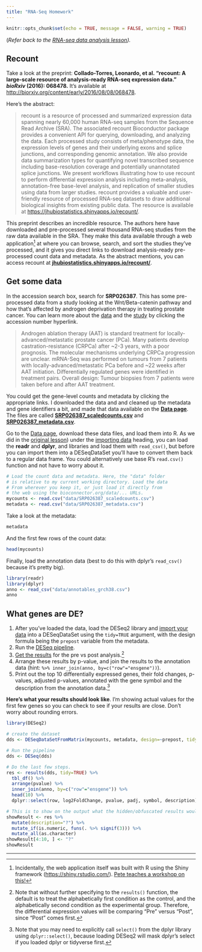 ```yaml
---
title: "RNA-Seq Homework"
---
```


```r
knitr::opts_chunk$set(echo = TRUE, message = FALSE, warning = TRUE)
```

(_Refer back to the [RNA-seq data analysis lesson](r-rnaseq-airway.html))._

## Recount

Take a look at the preprint: **Collado-Torres, Leonardo, et al. "recount: A large-scale resource of analysis-ready RNA-seq expression data." _bioRxiv_ (2016): 068478.** It's available at <http://biorxiv.org/content/early/2016/08/08/068478>.

Here's the abstract:

> recount is a resource of processed and summarized expression data spanning nearly 60,000 human RNA-seq samples from the Sequence Read Archive (SRA). The associated recount Bioconductor package provides a convenient API for querying, downloading, and analyzing the data. Each processed study consists of meta/phenotype data, the expression levels of genes and their underlying exons and splice junctions, and corresponding genomic annotation. We also provide data summarization types for quantifying novel transcribed sequence including base-resolution coverage and potentially unannotated splice junctions. We present workflows illustrating how to use recount to perform differential expression analysis including meta-analysis, annotation-free base-level analysis, and replication of smaller studies using data from larger studies. recount provides a valuable and user-friendly resource of processed RNA-seq datasets to draw additional biological insights from existing public data. The resource is available at <https://jhubiostatistics.shinyapps.io/recount/>.

This preprint describes an incredible resource. The authors here have downloaded and pre-processed several thousand RNA-seq studies from the raw data available in the SRA. They make this data available through a web application[^shiny] at where you can browse, search, and sort the studies they've processed, and it gives you direct links to download analysis-ready pre-processed count data and metadata. As the abstract mentions, you can access recount at **[jhubiostatistics.shinyapps.io/recount/](https://jhubiostatistics.shinyapps.io/recount/)**.

[^shiny]: Incidentally, the web application itself was built with R using the Shiny framework (<https://shiny.rstudio.com/>). [Pete teaches a workshop on this!](r-shiny.html)

## Get some data

In the accession search box, search for **SRP026387**. This has some pre-processed data from a study looking at the Wnt/Beta-catenin pathway and how that's affected by androgen deprivation therapy in treating prostate cancer. You can learn more about the [data](https://trace.ncbi.nlm.nih.gov/Traces/sra/?study=SRP026387) and the [study](https://www.ncbi.nlm.nih.gov/pubmed/24054872) by clicking the accession number hyperlink.

> Androgen ablation therapy (AAT) is standard treatment for locally-advanced/metastatic prostate cancer (PCa). Many patients develop castration-resistance (CRPCa) after ~2-3 years, with a poor prognosis. The molecular mechanisms underlying CRPCa progression are unclear. mRNA-Seq was performed on tumours from 7 patients with locally-advanced/metastatic PCa before and ~22 weeks after AAT initiation. Differentially regulated genes were identified in treatment pairs. Overall design: Tumour biopsies from 7 patients were taken before and after AAT treatment.

You could get the gene-level counts and metadata by clicking the appropriate links. I downloaded the data and and cleaned up the metadata and gene identifiers a bit, and made that data available on the **[Data page](data.html)**. The files are called **[SRP026387_scaledcounts.csv](data/SRP026387_scaledcounts.csv)** and **[SRP026387_metadata.csv](data/SRP026387_metadata.csv)**.

Go to the [Data page](data.html), download these data files, and load them into R. As we did in the [original lesson](r-rnaseq-airway.html)) under the [importing data](r-rnaseq-airway.html#importing_data) heading, you can load the **readr** and **dplyr**, and libraries and load them with `read_csv()`, but before you can import them into a DESeqDataSet you'll have to convert them back to a regular data frame. You could alternatively use base R's `read.csv()` function and not have to worry about it.

```r
# Load the count data and metadata. Here, the "data" folder
# is relative to my current working directory. Load the data
# From wherever you keep it, or just load it directly from
# the web using the bioconnector.org/data/... URLs.
mycounts <- read.csv("data/SRP026387_scaledcounts.csv")
metadata <- read.csv("data/SRP026387_metadata.csv")
```

Take a look at the metadata:

```r
metadata
```

And the first few rows of the count data:

```r
head(mycounts)
```

Finally, load the annotation data (best to do this with dplyr's `read_csv()` because it's pretty big).

```r
library(readr)
library(dplyr)
anno <- read_csv("data/annotables_grch38.csv")
anno
```


## What genes are DE?

1. After you've loaded the data, load the DESeq2 library and [import your data](r-rnaseq-airway.html#importing_data) into a DESeqDataSet using the `tidy=TRUE` argument, with the design formula being the `prepost` variable from the metadata. 
1. Run the [DESeq pipeline](r-rnaseq-airway.html#deseq_pipeline). 
1. [Get the results](http://bioconnector.org/workshops/r-rnaseq-airway.html#getting_results) for the pre vs post analysis.[^results]
1. Arrange these results by p-value, and join the results to the annotation data (hint: `%>% inner_join(anno, by=c("row"="ensgene"))`).
1. Print out the top 10 differentially expressed genes, their fold changes, p-values, adjusted p-values, annotated with the gene symbol and the description from the annotation data.[^mask]

**Here's what your results should look like**. I'm showing actual values for the first few genes so you can check to see if your results are close. Don't worry about rounding errors.

[^results]: Note that without further specifying to the `results()` function, the default is to treat the alphabetically first condition as the control, and the alphabetically second condition as the experimental group. Therefore, the differential expression values will be comparing "Pre" versus "Post", since "Post" comes first. 

[^mask]: Note that you may need to explicitly call `select()` from the dplyr library using `dplyr::select()`, because loading DESeq2 will mask dplyr's select if you loaded dplyr or tidyverse first.

```r
library(DESeq2)

# create the dataset
dds <- DESeqDataSetFromMatrix(mycounts, metadata, design=~prepost, tidy=TRUE)

# Run the pipeline
dds <- DESeq(dds)

# Do the last few steps.
res <- results(dds, tidy=TRUE) %>% 
  tbl_df() %>% 
  arrange(pvalue) %>% 
  inner_join(anno, by=c("row"="ensgene")) %>% 
  head(10) %>% 
  dplyr::select(row, log2FoldChange, pvalue, padj, symbol, description)

# This is to show on the output what the hidden/obfuscated results would look like
showResult <- res %>% 
  mutate(description="?") %>% 
  mutate_if(is.numeric, funs(. %>% signif(3))) %>% 
  mutate_all(as.character)
showResult[4:10, ] <- "?"
showResult
```


----

